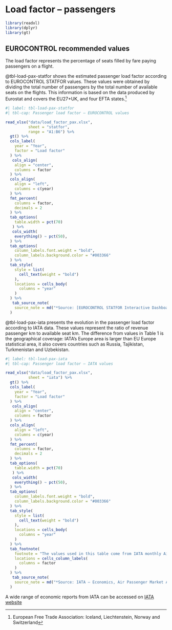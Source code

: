 # Load factor – passengers {#sec-load-factor-passengers}

```r
library(readxl)
library(dplyr)
library(gt)
```

## EUROCONTROL recommended values

The load factor represents the percentage of seats filled by fare paying passengers
on a flight.

@tbl-load-pax-statfor shows the estimated passenger load factor according to EUROCONTROL
STATFOR values. These values were obtained by dividing the total number of 
passengers by the total number of available seats on the flights. This information 
is based on the data produced by Eurostat and covers the EU27+UK, and four EFTA
states.^[European Free Trade Association: Iceland, Liechtenstein, Norway and Switzerland]

```r
#| label: tbl-load-pax-statfor
#| tbl-cap: Passenger load factor – EUROCONTROL values

read_xlsx("data/load_factor_pax.xlsx",
          sheet = "statfor",
          range = "A1:B6") %>% 
  gt() %>% 
  cols_label(
    year = "Year",
    factor = "Load factor"
  ) %>% 
   cols_align(
    align = "center",
    columns = factor
  ) %>%
  cols_align(
    align = "left",
    columns = c(year)
  ) %>% 
  fmt_percent(
    columns = factor,
    decimals = 2
  ) %>% 
  tab_options(
    table.width = pct(70)
   ) %>% 
   cols_width(
    everything() ~ pct(50),
  ) %>% 
  tab_options(
    column_labels.font.weight = "bold",
    column_labels.background.color = "#003366"
  ) %>% 
  tab_style(
    style = list(
      cell_text(weight = "bold")
    ),
    locations = cells_body(
      columns = "year"
    )
  ) %>% 
   tab_source_note(
    source_note = md("*Source: [EUROCONTROL STATFOR Interactive Dashboard (PAX+)](https://www.eurocontrol.int/dashboard/statfor-interactive-dashboard)*")
  )
```

@tbl-load-pax-iata presents the evolution in the passenger load factor according to IATA data.
These values represent the ratio of revenue passenger km to available seat km.
The difference from values in Table 1 is the geographical coverage: IATA’s Europe
area is larger than EU Europe statistical area, it also covers countries such as 
Russia, Tajikistan, Turkmenistan and Uzbekistan. 

```r
#| label: tbl-load-pax-iata
#| tbl-cap: Passenger load factor – IATA values

read_xlsx("data/load_factor_pax.xlsx",
          sheet = "iata") %>% 
  gt() %>% 
  cols_label(
    year = "Year",
    factor = "Load factor"
  ) %>% 
   cols_align(
    align = "center",
    columns = factor
  ) %>%
  cols_align(
    align = "left",
    columns = c(year)
  ) %>% 
  fmt_percent(
    columns = factor,
    decimals = 2
  ) %>% 
  tab_options(
    table.width = pct(70)
   ) %>% 
   cols_width(
    everything() ~ pct(50),
  ) %>% 
  tab_options(
    column_labels.font.weight = "bold",
    column_labels.background.color = "#003366"
  ) %>% 
  tab_style(
    style = list(
      cell_text(weight = "bold")
    ),
    locations = cells_body(
      columns = "year"
    )
  ) %>% 
  tab_footnote(
    footnote = "The values used in this table come from IATA monthly Air Passenger Market Analysis reports for the month of December of each year. The data is extracted from the table “Air passenger market detail”, looking at Total market in Europe, column PLF(level) for calendar year.",
    locations = cells_column_labels(
      columns = factor
    )
  ) %>% 
   tab_source_note(
    source_note = md("*Source: IATA – Economics, Air Passenger Market Analysis for December 2017-2022. Available at [IATA - Economics](https://www.iata.org/en/publications/economics/?page=14&Search=Air%20Passenger%20Market%20Analysis%20-%20December%20&Year=2023&Year=2022&Year=2021&Year=2020&Ordering=DateDesc)*")
  )
```

A wide range of economic reports from IATA can be accessed on [IATA website](https://www.iata.org/en/publications/economics)
